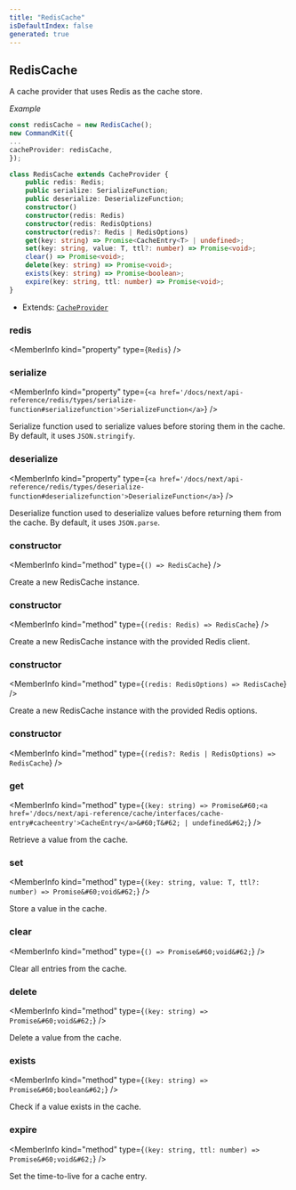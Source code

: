 ```yaml
---
title: "RedisCache"
isDefaultIndex: false
generated: true
---
```



<!-- This file was generated from the CommandKit source. Do not modify. Instead, re-run the "docgen" script -->


## RedisCache

<GenerationInfo sourceFile="packages/redis/src/index.ts" sourceLine="17" packageName="@commandkit/redis" />

A cache provider that uses Redis as the cache store.



*Example*

```ts
const redisCache = new RedisCache();
new CommandKit({
...
cacheProvider: redisCache,
});
```

```ts title="Signature"
class RedisCache extends CacheProvider {
    public redis: Redis;
    public serialize: SerializeFunction;
    public deserialize: DeserializeFunction;
    constructor()
    constructor(redis: Redis)
    constructor(redis: RedisOptions)
    constructor(redis?: Redis | RedisOptions)
    get(key: string) => Promise<CacheEntry<T> | undefined>;
    set(key: string, value: T, ttl?: number) => Promise<void>;
    clear() => Promise<void>;
    delete(key: string) => Promise<void>;
    exists(key: string) => Promise<boolean>;
    expire(key: string, ttl: number) => Promise<void>;
}
```
* Extends: <code><a href='/docs/next/api-reference/cache/classes/cache-provider#cacheprovider'>CacheProvider</a></code>



<div className="members-wrapper">

### redis

<MemberInfo kind="property" type={`Redis`}   />


### serialize

<MemberInfo kind="property" type={`<a href='/docs/next/api-reference/redis/types/serialize-function#serializefunction'>SerializeFunction</a>`}   />

Serialize function used to serialize values before storing them in the cache.
By default, it uses `JSON.stringify`.
### deserialize

<MemberInfo kind="property" type={`<a href='/docs/next/api-reference/redis/types/deserialize-function#deserializefunction'>DeserializeFunction</a>`}   />

Deserialize function used to deserialize values before returning them from the cache.
By default, it uses `JSON.parse`.
### constructor

<MemberInfo kind="method" type={`() => RedisCache`}   />

Create a new RedisCache instance.
### constructor

<MemberInfo kind="method" type={`(redis: Redis) => RedisCache`}   />

Create a new RedisCache instance with the provided Redis client.
### constructor

<MemberInfo kind="method" type={`(redis: RedisOptions) => RedisCache`}   />

Create a new RedisCache instance with the provided Redis options.
### constructor

<MemberInfo kind="method" type={`(redis?: Redis | RedisOptions) => RedisCache`}   />


### get

<MemberInfo kind="method" type={`(key: string) => Promise&#60;<a href='/docs/next/api-reference/cache/interfaces/cache-entry#cacheentry'>CacheEntry</a>&#60;T&#62; | undefined&#62;`}   />

Retrieve a value from the cache.
### set

<MemberInfo kind="method" type={`(key: string, value: T, ttl?: number) => Promise&#60;void&#62;`}   />

Store a value in the cache.
### clear

<MemberInfo kind="method" type={`() => Promise&#60;void&#62;`}   />

Clear all entries from the cache.
### delete

<MemberInfo kind="method" type={`(key: string) => Promise&#60;void&#62;`}   />

Delete a value from the cache.
### exists

<MemberInfo kind="method" type={`(key: string) => Promise&#60;boolean&#62;`}   />

Check if a value exists in the cache.
### expire

<MemberInfo kind="method" type={`(key: string, ttl: number) => Promise&#60;void&#62;`}   />

Set the time-to-live for a cache entry.


</div>
